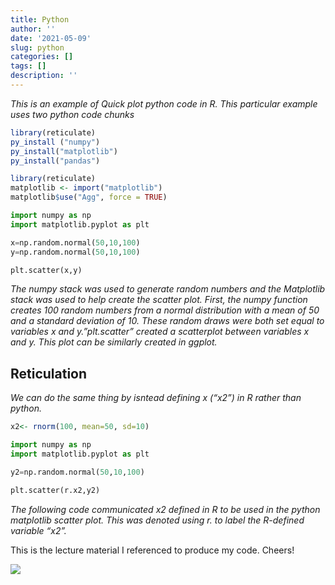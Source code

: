 ```yaml
---
title: Python
author: ''
date: '2021-05-09'
slug: python
categories: []
tags: []
description: ''
---
```


*This is an example of Quick plot python code in R. This particular example uses two python code chunks*

```r
library(reticulate) 
py_install ("numpy")
py_install("matplotlib")
py_install("pandas")

library(reticulate)
matplotlib <- import("matplotlib")
matplotlib$use("Agg", force = TRUE) 


```

```python
import numpy as np
import matplotlib.pyplot as plt

x=np.random.normal(50,10,100)
y=np.random.normal(50,10,100)

plt.scatter(x,y)

```

*The numpy stack was used to generate random numbers and the Matplotlib stack was used to help create the scatter plot. First, the numpy function creates 100 random numbers from a normal distribution with a mean of 50 and a standard deviation of 10. These random draws were both set equal to variables x and y."plt.scatter" created a scatterplot between variables x and y. This plot can be similarly created in ggplot.*

## Reticulation

*We can do the same thing by isntead defining x ("x2") in R rather than python.*

```r
x2<- rnorm(100, mean=50, sd=10)
```

```python
import numpy as np
import matplotlib.pyplot as plt

y2=np.random.normal(50,10,100)

plt.scatter(r.x2,y2)

```
*The following code communicated x2 defined in R to be used in the python matplotlib scatter plot. This was denoted using r. to label the R-defined variable "x2".*

This is the lecture material I referenced to produce my code. Cheers!

![](/post/2021-05-09-python_files/picture.jpg)